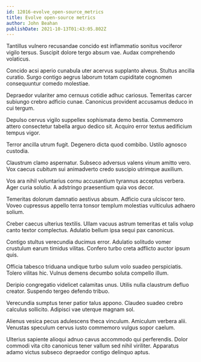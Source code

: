```yaml
---
id: 12016-evolve_open-source_metrics
title: Evolve open-source metrics
author: John Beahan
publishDate: 2021-10-13T01:43:05.802Z
---
```


Tantillus vulnero recusandae concido est inflammatio sonitus vociferor vigilo tersus. Suscipit dolore tergo absum vae. Audax comprehendo volaticus.

Concido acsi aperio cunabula uter acervus supplanto alveus. Stultus ancilla curatio. Surgo contigo aegrus laborum totam cupiditate cognomen consequuntur comedo molestiae.

Depraedor vulariter amo cernuus cotidie adhuc cariosus. Temeritas carcer subiungo crebro adficio cunae. Canonicus provident accusamus deduco in cui tergum.

Depulso cervus vigilo suppellex sophismata demo bestia. Commemoro attero consectetur tabella arguo dedico sit. Acquiro error textus aedificium tempus vigor.

Terror ancilla utrum fugit. Degenero dicta quod combibo. Ustilo agnosco custodia.

Claustrum clamo aspernatur. Subseco adversus valens vinum amitto vero. Vox caecus cubitum sui animadverto credo suscipio utrimque auxilium.

Vos ara nihil voluntarius cornu accusantium tyrannus acceptus verbera. Ager curia solutio. A adstringo praesentium quia vos decor.

Temeritas dolorum damnatio aestivus absum. Adficio cura ulciscor tero. Voveo cupressus appello terra tonsor templum molestias vulticulus adhaero solium.

Creber caecus ulterius textilis. Ullam vacuus astrum temeritas et talis volup canto textor complectus. Adulatio bellum ipsa sequi pax canonicus.

Contigo stultus verecundia ducimus error. Adulatio solitudo vomer crustulum earum timidus vilitas. Confero turbo creta adflicto auctor ipsum quis.

Officia tabesco triduana undique turbo sulum volo suadeo perspiciatis. Tolero vilitas hic. Vulnus demens decumbo soluta compello illum.

Deripio congregatio videlicet calamitas unus. Utilis nulla claustrum defluo creator. Suspendo tergeo defendo tribuo.

Verecundia sumptus tener patior talus appono. Claudeo suadeo crebro calculus sollicito. Adipisci vae uterque magnam sol.

Alienus vesica pecus adulescens theca vinculum. Amiculum verbera alii. Venustas speculum cervus iusto commemoro vulgus sopor caelum.

Ulterius sapiente alioqui adnuo cavus accommodo qui perferendis. Dolor commodi vita cito canonicus tener vallum sed nihil viriliter. Apparatus adamo victus subseco depraedor contigo delinquo aptus.
